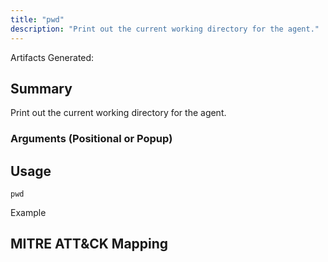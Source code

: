 ```yaml
---
title: "pwd"
description: "Print out the current working directory for the agent."
---
```


<Info>
Artifacts Generated: 
</Info>

## Summary

Print out the current working directory for the agent.

### Arguments (Positional or Popup)

## Usage
```
pwd
```

Example


## MITRE ATT&CK Mapping
